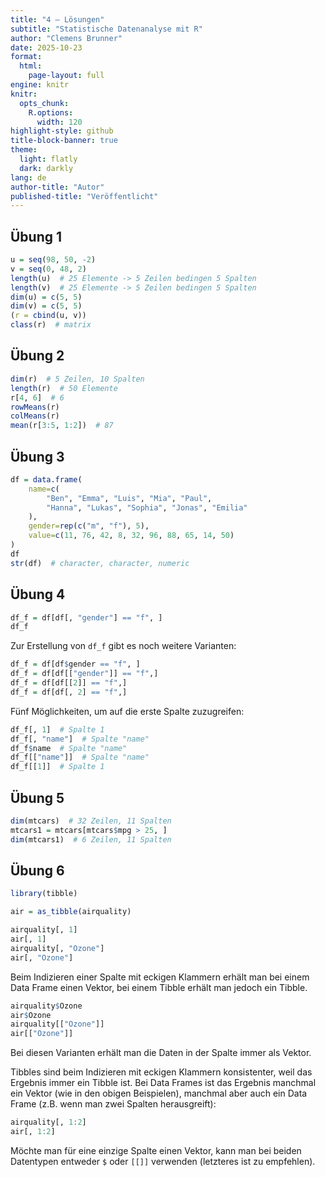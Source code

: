 ```yaml
---
title: "4 – Lösungen"
subtitle: "Statistische Datenanalyse mit R"
author: "Clemens Brunner"
date: 2025-10-23
format:
  html:
    page-layout: full
engine: knitr
knitr:
  opts_chunk: 
    R.options:
      width: 120
highlight-style: github
title-block-banner: true
theme:
  light: flatly
  dark: darkly
lang: de
author-title: "Autor"
published-title: "Veröffentlicht"
---
```


## Übung 1

```r
u = seq(98, 50, -2)
v = seq(0, 48, 2)
length(u)  # 25 Elemente -> 5 Zeilen bedingen 5 Spalten
length(v)  # 25 Elemente -> 5 Zeilen bedingen 5 Spalten
dim(u) = c(5, 5)
dim(v) = c(5, 5)
(r = cbind(u, v))
class(r)  # matrix
```


## Übung 2

```r
dim(r)  # 5 Zeilen, 10 Spalten
length(r)  # 50 Elemente
r[4, 6]  # 6
rowMeans(r)
colMeans(r)
mean(r[3:5, 1:2])  # 87
```


## Übung 3

```r
df = data.frame(
    name=c(
        "Ben", "Emma", "Luis", "Mia", "Paul",
        "Hanna", "Lukas", "Sophia", "Jonas", "Emilia"
    ),
    gender=rep(c("m", "f"), 5),
    value=c(11, 76, 42, 8, 32, 96, 88, 65, 14, 50)
)
df
str(df)  # character, character, numeric
```


## Übung 4

```r
df_f = df[df[, "gender"] == "f", ]
df_f
```

:::{.callout-note}
Zur Erstellung von `df_f` gibt es noch weitere Varianten:

```r
df_f = df[df$gender == "f", ]
df_f = df[df[["gender"]] == "f",]
df_f = df[df[[2]] == "f",]
df_f = df[df[, 2] == "f",]
```
:::

Fünf Möglichkeiten, um auf die erste Spalte zuzugreifen:

```r
df_f[, 1]  # Spalte 1
df_f[, "name"]  # Spalte "name"
df_f$name  # Spalte "name"
df_f[["name"]]  # Spalte "name"
df_f[[1]]  # Spalte 1
```


## Übung 5

```r
dim(mtcars)  # 32 Zeilen, 11 Spalten
mtcars1 = mtcars[mtcars$mpg > 25, ]
dim(mtcars1)  # 6 Zeilen, 11 Spalten
```


## Übung 6

```r
library(tibble)

air = as_tibble(airquality)
```

```r
airquality[, 1]
air[, 1]
airquality[, "Ozone"]
air[, "Ozone"]
```

Beim Indizieren einer Spalte mit eckigen Klammern erhält man bei einem Data Frame einen Vektor, bei einem Tibble erhält man jedoch ein Tibble.

```r
airquality$Ozone
air$Ozone
airquality[["Ozone"]]
air[["Ozone"]]
```

Bei diesen Varianten erhält man die Daten in der Spalte immer als Vektor.

Tibbles sind beim Indizieren mit eckigen Klammern konsistenter, weil das Ergebnis immer ein Tibble ist. Bei Data Frames ist das Ergebnis manchmal ein Vektor (wie in den obigen Beispielen), manchmal aber auch ein Data Frame (z.B. wenn man zwei Spalten herausgreift):

```r
airquality[, 1:2]
air[, 1:2]
```

Möchte man für eine einzige Spalte einen Vektor, kann man bei beiden Datentypen entweder `$` oder `[[]]` verwenden (letzteres ist zu empfehlen).
